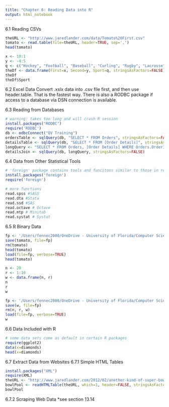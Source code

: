 ```yaml
---
title: "Chapter 6: Reading Data into R"
output: html_notebook
---
```


6.1 Reading CSVs
```r

theURL <- "http://www.jaredlander.com/data/Tomato%20First.csv"
tomato <- read.table(file=theURL, header=TRUE, sep=',')
head(tomato)

x <- 10:1
y <- -4:5
q <- c("Hockey", "Football", "Baseball", "Curling", "Rugby", "Lacrosse", "Basketball", "Tennis", "Cricket", "Soccer")
theDf <- data.frame(First=x, Second=y, Sport=q, stringsAsFactors=FALSE)
theDf
theDf$Sport

```
6.2 Excel Data
Convert .xslx data into .csv file first, and then use header.table. That is the fastest way. There is also a RODBC package if access to a database via DSN connection is available.

6.3 Reading from Databases
```r

# warning: takes too long and will crash R session
install.packages("RODBC")
require('RODBC')
db <- odbcConnect("QV Training")
ordersTable <- sqlQuery(db, "SELECT * FROM Orders", stringsAsFactors=FALSE)
detailsTable <- sqlQuery(db, "SELECT * FROM [Order Details]", stringsAsFactors=FALSE)
longQuery <- "SELECT * FROM Orders, [Order Details] WHERE Orders.OrderID = [Order Details].OrderID"
detailsJoin <- sqlQuery(db, longQuery, stringsAsFactors=FALSE)

```

6.4 Data from Other Statistical Tools
```r

# 'foreign' package contains tools and funcitons similar to those in read.table
install.packages('foreign')
require('foreign')

# more functions
read.spss #SASS
read.dta #Stata
read.ssd #SAS
read.octave # Octave
read.mtp # Minitab
read.systat # Systat

```

6.5 R Binary Data
```r

fp <- '/Users/fennec2000/OneDrive - University of Florida/Computer Science/Projects/R Projects/R-Crash-Course/src/tomato.rdata'
save(tomato, file=fp)
rm(tomato)
head(tomato)
load(file=fp, verbose=TRUE)
head(tomato)

```

```r

n <- 20
r <- 1:10
w <- data.frame(n, r)
n
r
w

fp <- '/Users/fennec2000/OneDrive - University of Florida/Computer Science/Projects/R Projects/R-Crash-Course/src/multiple.rdata'
save(w, file=fp)
rm(n, r, w)
load(file=fp, verbose=TRUE)
w

```

6.6 Data Included with R
```r

# some data sets come as default in certain R packages
require(ggplot2)
data(x=diamonds)
head(x=diamonds)

```

6.7 Extract Data from Websites
6.7.1 Simple HTML Tables
```r

install.packages("XML")
require(XML)
theURL <- "http://www.jaredlander.com/2012/02/another-kind-of-super-bowl-pool/"
bowlPool <- readHTMLTable(theURL, which=1, header=FALSE, stringsAsFactors=FALSE)
bowlPool

```

6.7.2 Scraping Web Data
*see section 13.14






